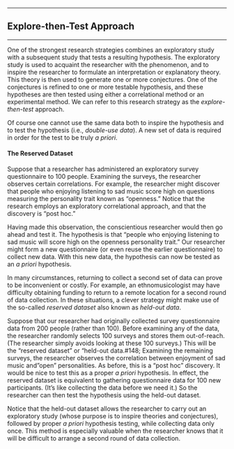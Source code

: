 

------------------------------------------------------------------------

## Explore-then-Test Approach

------------------------------------------------------------------------

One of the strongest research strategies combines an exploratory
study with a subsequent study that tests a resulting hypothesis. The
exploratory study is used to acquaint the researcher with the
phenomenon, and to inspire the researcher to formulate an
interpretation or explanatory theory. This theory is then used to
generate one or more conjectures. One of the conjectures is refined
to one or more testable hypothesis, and these hypotheses are then
tested using either a correlational method or an experimental
method. We can refer to this research strategy as the
*explore-then-test* approach.

Of course one cannot use the same data both to inspire the
hypothesis and to test the hypothesis (i.e., *double-use data*). A
new set of data is required in order for the test to be truly *a
priori*.

#### The Reserved Dataset

Suppose that a researcher has administered an exploratory survey
questionnaire to 100 people. Examining the surveys, the researcher
observes certain correlations. For example, the researcher might
discover that people who enjoying listening to sad music score high
on questions measuring the personality trait known as "openness."
Notice that the research employs an exploratory correlational
approach, and that the discovery is "post hoc."

Having made this observation, the conscientious researcher would
then go ahead and test it. The hypothesis is that "people who
enjoying listening to sad music will score high on the openness
personality trait." Our researcher might form a new questionnaire
(or even reuse the earlier questionnaire) to collect new data. With
this new data, the hypothesis can now be tested as an *a priori*
hypothesis.

In many circumstances, returning to collect a second set of data can
prove to be inconvenient or costly. For example, an
ethnomusicologist may have difficulty obtaining funding to return to
a remote location for a second round of data collection. In these
situations, a clever strategy might make use of the so-called
*reserved dataset* also known as *held-out data*.

Suppose that our researcher had originally collected survey
questionnaire data from 200 people (rather than 100). Before
examining any of the data, the researcher randomly selects 100
surveys and stores them out-of-reach. (The researcher simply avoids
looking at these 100 surveys.) This will be the "reserved dataset"
or "held-out data.#148; Examining the remaining surveys, the
researcher observes the correlation between enjoyment of sad music
and "open" personalities. As before, this is a "post hoc" discovery.
It would be nice to test this as a proper *a priori* hypothesis. In
effect, the reserved dataset is equivalent to gathering
questionnaire data for 100 new participants. (It's like collecting
the data before we need it.) So the researcher can then test the
hypothesis using the held-out dataset.

Notice that the held-out dataset allows the researcher to carry out
an exploratory study (whose purpose is to inspire theories and
conjectures), followed by proper *a priori* hypothesis testing,
while collecting data only once. This method is especially valuable
when the researcher knows that it will be difficult to arrange a
second round of data collection.




